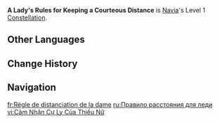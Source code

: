 {{Constellation Infobox
|image         = Constellation A Lady's Rules for Keeping a Courteous Distance.png
|character     = Navia
|level         = 1
|description   = Each stack of Crystal Shrapnel consumed when Navia uses Ceremonial Crystalshot will restore 3 Energy to her and decrease the CD of As the Sunlit Sky's Singing Salute by 1s. Up to 9 Energy can be gained this way, and the CD of "As the Sunlit Sky's Singing Salute" can be decreased by up to 3s.
|scale_att1    = 
|scale_att2    = 
|utility1      = Energy
|utility2      = Cooldown Reduction
}}
'''A Lady's Rules for Keeping a Courteous Distance''' is [[Navia]]'s Level 1 [[Constellation]].
<!--
==Gameplay Notes==
--><!--
==Preview==
{Preview
|file = A Lady's Rules for Keeping a Courteous Distance Preview
}
-->
==Other Languages==
{{Other Languages
|en      = A Lady's Rules for Keeping a Courteous Distance
|zhs     = 淑女的距离感守则
|zhs_rm  = Shūnǚ de Jùlígǎn Shǒuzé
|zht     = 淑女的距離感守則
|zht_rm  = Shūnǚ de Jùlígǎn Shǒuzé
|zh_tl   = 
|ja      = 淑女の距離感
|ja_rm   = Shukujo no Kyorikan
|ja_tl   = A Lady's Sense of Distance
|ko      = 숙녀<->의 거리감 수칙
|ko_tl   = A Lady's Rules for a Sense of Distance
|es      = Distancia de seguridad para una dama
|es_tl   = Safety Distance for a Lady
|fr      = Règle de distanciation de la dame
|fr_tl   = The Lady's Distancing Rule
|ru      = Правило расстояния для леди
|ru_tl   = Rule of Distance for a Lady
|th      = A Lady's Rules for Keeping a Courteous Distance
|vi      = Cảm Nhận Cự Ly Của Thiếu Nữ
|vi_tl   = 
|de      = Die Regeln einer Dame zur Aufrechterhaltung einer höflichen Distanz
|de_tl   = The Rules of a Lady for Keeping a Courteous Distance
|id      = A Lady's Rules for Keeping a Courteous Distance
|pt      = As Regras de uma Dama para Manter a Distância
|pt_tl   = 
|tr      = Bir Hanımefendinin Nezaket Kuralları
|tr_tl   = 
|it      = Regole di distanziamento di una signora perbene
|it_tl   = 
}}

==Change History==
{{Change History|4.3}}

==Navigation==
{{Talent Navbox|Navia}}

[[fr:Règle de distanciation de la dame]]
[[ru:Правило расстояния для леди]]
[[vi:Cảm Nhận Cự Ly Của Thiếu Nữ]]